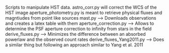 Scripts to manipulate HST data.
astro_corr.py will correct the WCS of the HST image
aperture_photometry.py is meant to retrieve physical fluxes and magntiudes from point like sources
mast.py --> Downloads observations and creates a latex table with them
aperture_correction.py --> Allows to determine the PSF aperture correction to infinity from stars in the field
derive_fluxes.py --> Minimizes the difference between an absorbed powerlaw and the observed count rates
derive_fluxes_Yang2011.py --> Does a similar thing but following an approach similar to Yang et al. 2011
